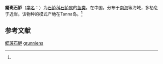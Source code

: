 {{Speciesbox
| name = 鳃斑石鲈
| status = 
| status_system = 
| image = 
| genus = Pomadasys
| species = grunniens
| authority = (Bloch et Schneider, 1801)<ref name='id7553'>{{cite web| url =http://www.bioinfo.cn/db05/BjdwSpecies.php?action=view&id=7553| title =鳃斑石鲈| work =《中国动物物种编目数据库》| publisher =中国科学院微生物研究所| author =中国科学院动物研究所| accessdate =2009-04-16| deadurl =yes| archiveurl =https://web.archive.org/web/20160305093414/http://www.bioinfo.cn/db05/BjdwSpecies.php?action=view&id=7553| archivedate =2016-03-05}}</ref>
}}

'''鳃斑石鲈'''（[[学名|学名]]：{{lang|la|''Pomadasys grunniens''}}）为[[石鲈科|石鲈科]][[石鲈属|石鲈属]]的[[鱼类|鱼类]]。在中国，分布于[[南海|南海]]等海域，多栖息于近岸。该物种的模式产地在Tanna岛。<ref name='id7553'/>

== 参考文献 ==
{{reflist}}

{{Wikispecies|Pomadasys grunniens}}

[[Category:石鲈属|鳃斑石鲈]]
[[Category:石鲈属|grunniens]]


{{鱸形目小作品}}